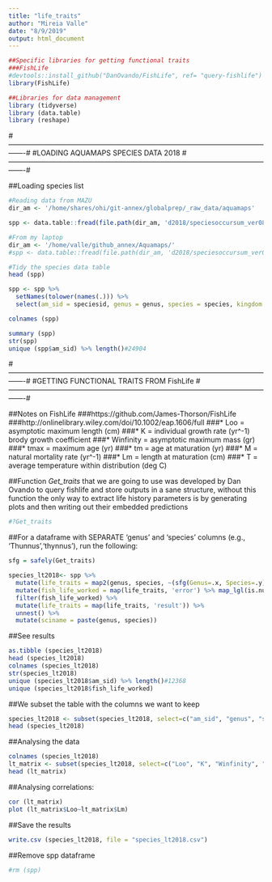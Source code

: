 ```yaml
---
title: "life_traits"
author: "Mireia Valle"
date: "8/9/2019"
output: html_document
---
```


```r
##Specific libraries for getting functional traits
###FishLife
#devtools::install_github("DanOvando/FishLife", ref= "query-fishlife")
library(FishLife)

##Libraries for data management
library (tidyverse) 
library (data.table)
library (reshape)
```

#-------------------------------------------------------------------------------------------------------------------#
#LOADING AQUAMAPS SPECIES DATA 2018 
#-------------------------------------------------------------------------------------------------------------------#

##Loading species list 
```r
#Reading data from MAZU
dir_am <- '/home/shares/ohi/git-annex/globalprep/_raw_data/aquamaps'

spp <- data.table::fread(file.path(dir_am, 'd2018/speciesoccursum_ver0816c.csv'))

#From my laptop
dir_am <- '/home/valle/github_annex/Aquamaps/'
#spp <- data.table::fread(file.path(dir_am, 'd2018/speciesoccursum_ver0816c.csv'))

#Tidy the species data table
head (spp)

spp <- spp %>%
  setNames(tolower(names(.))) %>%
  select(am_sid = speciesid, genus = genus, species = species, kingdom = kingdom, phylum = phylum, class = class, order = order, family = family)

colnames (spp)

summary (spp)
str(spp)
unique (spp$am_sid) %>% length()#24904
```

#-------------------------------------------------------------------------------------------------------------------#
#GETTING FUNCTIONAL TRAITS FROM FishLife
#-------------------------------------------------------------------------------------------------------------------#

##Notes on FishLife
###https://github.com/James-Thorson/FishLife
###http://onlinelibrary.wiley.com/doi/10.1002/eap.1606/full 
###* Loo = asymptotic maximum length (cm) 
###* K = individual growth rate (yr^-1) brody growth coefficient
###* Winfinity = asymptotic maximum mass (gr) 
###* tmax = maximum age (yr) 
###* tm = age at maturation (yr)
###* M = natural mortality rate (yr^-1)
###* Lm = length at maturation (cm) 
###* T = average temperature within distribution (deg C) 

##Function *Get_traits* that we are going to use was developed by Dan Ovando to query fishlife and store outputs in a sane structure, without this function the only way to extract life history parameters is by generating plots and then writing out their embedded predictions

```r
#?Get_traits
```

##For a dataframe with SEPARATE 'genus' and 'species' columns (e.g., 'Thunnus','thynnus'), run the following: 
```r
sfg = safely(Get_traits)

species_lt2018<- spp %>% 
  mutate(life_traits = map2(genus, species, ~(sfg(Genus=.x, Species=.y)))) %>%
  mutate(fish_life_worked = map(life_traits, 'error') %>% map_lgl(is.null)) %>%
  filter(fish_life_worked) %>%
  mutate(life_traits = map(life_traits, 'result')) %>%
  unnest() %>% 
  mutate(sciname = paste(genus, species))
```
##See results
```r
as.tibble (species_lt2018) 
head (species_lt2018)
colnames (species_lt2018)
str(species_lt2018)
unique (species_lt2018$am_sid) %>% length()#12368
unique (species_lt2018$fish_life_worked) 
```
##We subset the table with the columns we want to keep
```r
species_lt2018 <- subset(species_lt2018, select=c("am_sid", "genus", "species","sciname", "kingdom", "phylum", "class", "order", "family", "Loo", "K", "Winfinity", "tmax", "tm", "M", "Lm", "Temperature" ))
head (species_lt2018)
```

##Analysing the data
```r
colnames (species_lt2018)
lt_matrix <- subset(species_lt2018, select=c("Loo", "K", "Winfinity", "tmax", "tm", "M", "Lm", "Temperature"))
head (lt_matrix)
```
##Analysing correlations: 
```r
cor (lt_matrix) 
plot (lt_matrix$Loo~lt_matrix$Lm)
```

##Save the results
```r
write.csv (species_lt2018, file = "species_lt2018.csv")
```
##Remove spp dataframe
```r
#rm (spp)
```